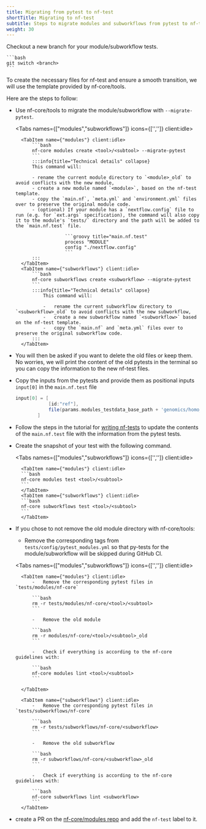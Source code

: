 ```yaml
---
title: Migrating from pytest to nf-test
shortTitle: Migrating to nf-test
subtitle: Steps to migrate modules and subworkflows from pytest to nf-test
weight: 30
---
```



Checkout a new branch for your module/subworkflow tests.

    ```bash
    git switch <branch>
    ```

To create the necessary files for nf-test and ensure a smooth transition, we will use the template provided by nf-core/tools.

Here are the steps to follow:

- Use nf-core/tools to migrate the module/subworkflow with `--migrate-pytest`.

    <Tabs names={["modules","subworkflows"]} icons={['<i class="far fa-xs fa-code-commit me-2"></i>','<i class="far fa-code-fork fa-rotate-90 me-2"></i>']} client:idle>

        <TabItem name={"modules"} client:idle>
            ```bash
            nf-core modules create <tool>/<subtool> --migrate-pytest
            ```
            :::info{title="Technical details" collapse}
            This command will:

            - rename the current module directory to `<module>_old` to avoid conflicts with the new module,
            - create a new module named `<module>`, based on the nf-test template.
            - copy the `main.nf`, `meta.yml` and `environment.yml` files over to preserve the original module code.
            - (optional) If your module has a `nextflow.config` file to run (e.g. for `ext.args` specification), the command will also copy it to the module's `tests/` directory and the path will be added to the `main.nf.test` file.

                        ```groovy title="main.nf.test"
                        process "MODULE"
                        config "./nextflow.config"
                        ```
            :::
        </TabItem>
        <TabItem name={"subworkflows"} client:idle>
            ```bash
            nf-core subworkflows create <subworkflow> --migrate-pytest
            ```
            :::info{title="Technical details" collapse}
                This command will:

                -   rename the current subworkflow directory to `<subworkflow>_old` to avoid conflicts with the new subworkflow,
                -   create a new subworkflow named `<subworkflow>` based on the nf-test template.
                -   copy the `main.nf` and `meta.yml` files over to preserve the original subworkflow code.
            :::
        </TabItem>

    </Tabs>

- You will then be asked if you want to delete the old files or keep them. No worries, we will print the content of the old pytests in the terminal so you can copy the information to the new nf-test files.

- Copy the inputs from the pytests and provide them as positional inputs `input[0]` in the `main.nf.test` file

    ```groovy title="main.nf.test"
    input[0] = [
                [id:"ref"],
                file(params.modules_testdata_base_path + 'genomics/homo_sapiens/genome/genome.fasta.fai', checkIfExists: true)
            ]
    ```

- Follow the steps in the tutorial for [writing nf-tests](/docs/tutorials/tests_and_test_data/nf-test_writing_tests) to update the contents of the `main.nf.test` file with the information from the pytest tests.

- Create the snapshot of your test with the following command.

    <Tabs names={["modules","subworkflows"]} icons={['<i class="far fa-xs fa-code-commit me-2"></i>','<i class="far fa-code-fork  fa-rotate-90 me-2"></i>']} client:idle>

        <TabItem name={"modules"} client:idle>
        ```bash
        nf-core modules test <tool>/<subtool>
        ```
        </TabItem>
        <TabItem name={"subworkflows"} client:idle>
        ```bash
        nf-core subworkflows test <tool>/<subtool>
        ```
        </TabItem>

    </Tabs>

- If you chose to not remove the old module directory with nf-core/tools:

    - Remove the corresponding tags from `tests/config/pytest_modules.yml` so that py-tests for the module/subworkflow will be skipped during GitHub CI.

    <Tabs names={["modules","subworkflows"]} icons={['<i class="far fa-xs fa-code-commit me-2"></i>','<i class="far fa-code-fork  fa-rotate-90 me-2"></i>']} client:idle>

        <TabItem name={"modules"} client:idle>
            -   Remove the corresponding pytest files in `tests/modules/nf-core`

            ```bash
            rm -r tests/modules/nf-core/<tool>/<subtool>
            ```

            -   Remove the old module

            ```bash
            rm -r modules/nf-core/<tool>/<subtool>_old
            ```

            -   Check if everything is according to the nf-core guidelines with:

            ```bash
            nf-core modules lint <tool>/<subtool>
            ```

        </TabItem>

        <TabItem name={"subworkflows"} client:idle>
            -   Remove the corresponding pytest files in `tests/subworkflows/nf-core`

            ```bash
            rm -r tests/subworkflows/nf-core/<subworkflow>
            ```

            -   Remove the old subworkflow

            ```bash
            rm -r subworkflows/nf-core/<subworkflow>_old
            ```

            -   Check if everything is according to the nf-core guidelines with:

            ```bash
            nf-core subworkflows lint <subworkflow>
            ```
        </TabItem>

    </Tabs>

- create a PR on the [nf-core/modules repo](https://github.com/nf-core/modules/) and add the `nf-test` label to it.

